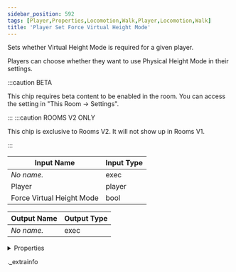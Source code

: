 ```yaml
---
sidebar_position: 592
tags: [Player,Properties,Locomotion,Walk,Player,Locomotion,Walk]
title: 'Player Set Force Virtual Height Mode'
---
```


Sets whether Virtual Height Mode is required for a given player.

Players can choose whether they want to use Physical Height Mode in their settings.

:::caution BETA

This chip requires beta content to be enabled in the room. You can access the setting in "This Room -> Settings".

:::
:::caution ROOMS V2 ONLY

This chip is exclusive to Rooms V2. It will not show up in Rooms V1.

:::


<IChip uuid="2d73b51d-5703-4a1a-bb80-acc05161e3dc" />

| Input Name | Input Type |
|-----------|-----------|
| *No name.* | exec |
| Player | player |
| Force Virtual Height Mode | bool |

| Output Name | Output Type |
|-----------|-----------|
| *No name.* | exec |


<details>
  <summary>Properties</summary>
  <div>
    <div>
    <table>
      <thead>
        <tr>
          <th>Room availability:</th>
          <th>Rooms V2 only</th>
        </tr>
        <tr>
          <th>Is beta required?</th>
          <th>Yes</th>
        </tr>
        <tr>
          <th>Is this chip a trolling risk?</th>
          <th>No</th>
        </tr>
        <tr>
          <th>Is this chip a role assignment risk?</th>
          <th>No</th>
        </tr>
        <tr>
          <th>Chip UUID</th>
          <th>2d73b51d-5703-4a1a-bb80-acc05161e3dc</th>
        </tr>
      </thead>
    </table>
    </div>
  </div>
</details>

._extrainfo